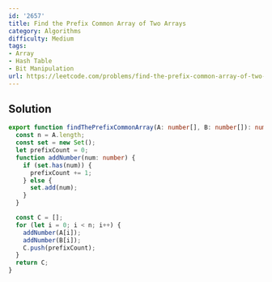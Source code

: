```yaml
---
id: '2657'
title: Find the Prefix Common Array of Two Arrays
category: Algorithms
difficulty: Medium
tags:
- Array
- Hash Table
- Bit Manipulation
url: https://leetcode.com/problems/find-the-prefix-common-array-of-two-arrays
---
```


## Solution

```typescript filename="solution.ts" copy
export function findThePrefixCommonArray(A: number[], B: number[]): number[] {
  const n = A.length;
  const set = new Set();
  let prefixCount = 0;
  function addNumber(num: number) {
    if (set.has(num)) {
      prefixCount += 1;
    } else {
      set.add(num);
    }
  }

  const C = [];
  for (let i = 0; i < n; i++) {
    addNumber(A[i]);
    addNumber(B[i]);
    C.push(prefixCount);
  }
  return C;
}
```

